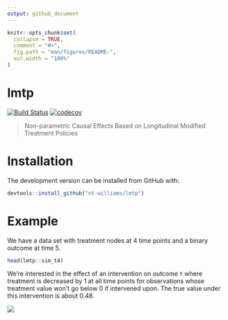 ```yaml
---
output: github_document
---
```


<!-- README.md is generated from README.Rmd. Please edit that file -->

```r
knitr::opts_chunk$set(
  collapse = TRUE,
  comment = "#>",
  fig.path = "man/figures/README-",
  out.width = "100%"
)
```

# lmtp

<!-- badges: start -->
[![Build Status](https://travis-ci.com/nt-williams/lmtp.svg?token=DA4a53nWMx6q9LisKdRD&branch=master)](https://travis-ci.com/nt-williams/lmtp)
[![codecov](https://codecov.io/gh/nt-williams/lmtp/branch/master/graph/badge.svg?token=TFQNTischL)](https://codecov.io/gh/nt-williams/lmtp)
<!-- badges: end -->

> Non-parametric Causal Effects Based on Longitudinal Modified Treatment Policies

# Installation

The development version can be installed from GitHub with: 

```r
devtools::install_github("nt-williams/lmtp")
```

# Example

We have a data set with treatment nodes at 4 time points and a binary outcome at time 5.

```r
head(lmtp::sim_t4)
```

We're interested in the effect of an intervention on outcome `Y` where treatment is decreased by 1 at all time points for observations whose treatment value won't go below 0 if intervened upon. The true value under this intervention is about 0.48.

![](https://gist.githubusercontent.com/nt-williams/2488fef9e94c7ef1a3920c2682433980/raw/2a339c10d651aa18dc48188b4017c605c30e2405/lmtp-readme-example.svg?sanitize=true)


